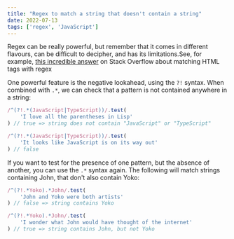 ```yaml
---
title: "Regex to match a string that doesn't contain a string"
date: 2022-07-13
tags: ['regex', 'JavaScript']
---
```



<Dropcap>Regex</Dropcap> can be really powerful, but remember that it comes in different flavours, can
be difficult to decipher, and has its limitations.<MarginNote id={1}>See, for example, [this incredible answer](https://stackoverflow.com/a/1732454) on Stack Overflow about matching HTML tags with regex</MarginNote>

One powerful feature is the negative lookahead, using the `?!` syntax. When combined with
`.*`, we can check that a pattern is not contained anywhere in a string:

```js
/^(?!.*(JavaScript|TypeScript))/.test(
    'I love all the parentheses in Lisp'
) // true => string does not contain "JavaScript" or "TypeScript"

/^(?!.*(JavaScript|TypeScript))/.test(
    'It looks like JavaScript is on its way out'
) // false
```

If you want to test for the presence of one pattern, but the absence of another, you can
use the `.*` syntax again. The following will match strings containing John, that don't
also contain Yoko:

```js
/^(?!.*Yoko).*John/.test(
    'John and Yoko were both artists'
) // false => string contains Yoko

/^(?!.*Yoko).*John/.test(
    'I wonder what John would have thought of the internet'
) // true => string contains John, but not Yoko
```
